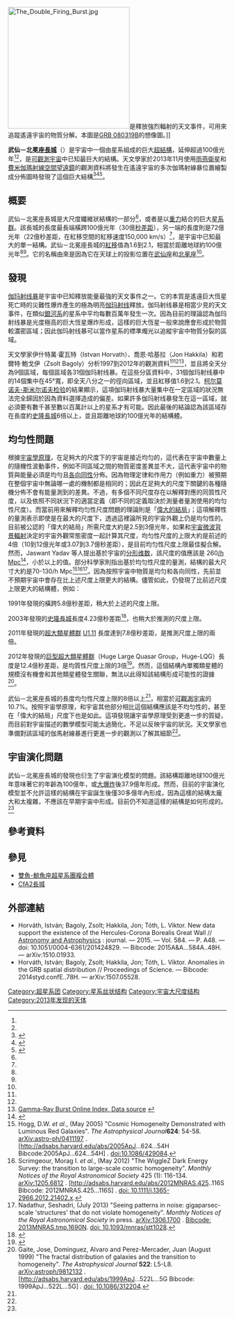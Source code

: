 {{Infobox supercluster
| name = 武仙－北冕座長城<br>Hercules-Corona Borealis [[大尺度纖維狀結構|Great Wall]]
| image = [[File:Hubble_image_of_MACS_J0717_with_mass_overlay.jpg|280 px]]
| caption = 以18張[[哈伯太空望遠鏡|哈伯太空望遠鏡]]影像拼接而成的巨大星系團[[MACS_J0717.5+3745|MACS J0717.5+3745]]影像。影像中有大量的暗物質存在（淡藍色），可能與武仙－北冕座長城類似。
| credit = 哈伯太空望遠鏡
| epoch = J2000
| constellation = [[武仙座|武仙座]]和[[北冕座|北冕座]]<ref name=2014paper/>
| ra =  
| dec =  
| major_axis_mpc = {{convert|3|Gpc|Mly|0|abbr=on|lk=on}}<ref name=2014paper/><ref name=original/>
| minor_axis_mpc = <!-- {{convert|2.2|Mpc|Mly|0|abbr=on|lk=on}} {{hub|0.00}} -->
| redshift = 1.6 to 2.1<ref name=2014paper/><ref name=original/>
| distance = 96.12到105.38億[[光年|光年]]（[[距離測量_(宇宙學)|光行距離]]）<ref name=z <ref>{{cite web|title=Redshift-distance relation|url=http://www.lizard-tail.com/isana/lab/redshift/redshift-distance.php?h=70.5&m=0.272&l=0.728&scale=0.1&start_z=1.6&end_z=2.2|accessdate=2014-01-14|archive-date=2016-03-29|archive-url=https://web.archive.org/web/20160329200857/http://www.lizard-tail.com/isana/lab/redshift/redshift-distance.php?h=70.5&m=0.272&l=0.728&scale=0.1&start_z=1.6&end_z=2.2|dead-url=no}}</ref><br/>150.49到176.75億光年<br/>（今日的[[同移距离|同移距离]]）<ref name=z />
| mass =
| luminosity = 
| flux = 
| other_names =
}}
[[File:The_Double_Firing_Burst.jpg|280px]]是釋放強烈輻射的天文事件，可用來追蹤遙遠宇宙的物質分解。本圖是[[GRB_080319B|GRB 080319B]]的想像圖。]]

'''武仙－北冕座[[長城_(天文學)|長城]]'''（{{lang-en|'''Hercules-Corona Borealis Great Wall'''}}）是宇宙中一個由星系組成的巨大[[宇宙大尺度構造|超結構]]，延伸超過100億光年<ref name=2014paper/><ref name=original/>，是[[可觀測宇宙|可觀測宇宙]]中已知最巨大的結構。天文學家於2013年11月使用[[雨燕卫星|雨燕衛星]]和[[费米伽玛射线空间望远镜|費米伽瑪射線空間望遠鏡]]的觀測資料將發生在遙遠宇宙的多次伽瑪射線暴位置繪製成分佈圖時發現了這個巨大結構<ref name=2014paper>{{cite web | last = Horvath I., Hakkila J., and Bagoly Z. | first =  | url = http://adsabs.harvard.edu/cgi-bin/bib_query?arXiv:1401.0533 | title = Possible structure in the GRB sky distribution at redshift two | date = 2014 | publisher =  |accessdate= }}</ref><ref name=original>{{cite journal|last = Horvath I., Hakkila J., and Bagoly Z. |first = |coauthors = |title = The largest structure of the Universe, defined by Gamma-Ray Bursts|journal = |volume = |issue = |pages = |year = 2013|doi = |arxiv=1311.1104|bibcode =   2013arXiv1311.1104H}}</ref><ref name=conundrum>{{cite web | last =  | first = Irene Klotz | url = http://news.discovery.com/space/galaxies/universes-largest-structure-is-a-cosmic-conundrum-131119.htm | title = Universe's Largest Structure is a Cosmic Conundrum | date = 2013-11-19 | publisher = discovery | accessdate = 2013-11-22 | archive-date = 2016-05-16 | archive-url = https://web.archive.org/web/20160516172545/http://news.discovery.com/space/galaxies/universes-largest-structure-is-a-cosmic-conundrum-131119.htm | dead-url = no }}</ref>。

==概要==
武仙－北冕座長城是大尺度纖維狀結構的一部分<ref name=original/>，或者是以[[重力|重力]]結合的巨大[[星系群|星系群]]。該長城的長度最長端橫跨100億光年（30億[[秒差距|秒差距]]），另一端的長度則是72億光年（22億秒差距，在紅移空間的紅移速度150,000 km/s）<ref name=original/>，是宇宙中已知最大的單一結構。武仙－北冕座長城的[[紅移|紅移]]值為1.6到2.1，相當於距離地球約100億光年<ref name=2014paper/><ref name=original/>。它的名稱由來是因為它在天球上的投影位置在[[武仙座|武仙座]]和[[北冕座|北冕座]]<ref name=conundrum />。

==發現==

{{multiple image
| align = left
| direction = vertical
| header = 
| width = 240

| image1 = Swift spacecraft.jpg
| alt1 = Swift Satellite
| caption1 = 

| image2 = Diagram of the GLAST instrument.jpg
| alt2 = Fermi Gamma-Ray Satellite
| caption2 = 天文學家使用雨燕卫星（上）和费米伽玛射线空间望远镜（下）觀測的資料發現了武仙－北冕座長城。
}}

[[伽玛射线暴|伽玛射线暴]]是宇宙中已知釋放能量最強的天文事件之一。它的本質是遙遠巨大恆星死亡時的災難性爆炸產生的極為明亮[[伽玛射线|伽玛射线]]釋放。伽玛射线暴是相當少見的天文事件，在類似[[銀河系|銀河系]]的星系中平均每數百萬年發生一次。因為目前的理論認為伽玛射线暴是光度極高的巨大恆星爆炸形成，這樣的巨大恆星一般來說應會形成於物質較濃密區域；因此伽玛射线暴可以當作星系的標準燭光以追縱宇宙中物質分裂的區域。

天文學家伊什特萬·霍瓦特（Istvan Horvath）、喬恩·哈基拉（Jon Hakkila）和若爾特·鮑戈伊（Zsolt Bagoly）分析1997到2012年的觀測資料<ref name=2014paper/><ref name=original/><ref>[http://lyra.berkeley.edu/grbox/grbox.php Gamma-Ray Burst Online Index, Data source] {{webarchive|url=https://web.archive.org/web/20140213123235/http://lyra.berkeley.edu/grbox/grbox.php |date=2014-02-13 }}</ref>，並且將全天分為9個區域，每個區域各31個伽玛射线暴。在這些分區資料中，31個伽玛射线暴中的14個集中在45°寬，即全天八分之一的徑向區域，並且紅移值1.6到2.1。[[柯尔莫诺夫-斯米尔诺夫检验|柯尔莫诺夫-斯米尔诺夫检验]]的結果顯示，這項伽玛射线暴大量集中在一定區域的狀況無法完全歸因於因為資料選擇造成的偏差。如果許多伽玛射线暴發生在這一區域，就必須要有數千甚至數以百萬計以上的星系才有可能。因此最後的結論認為該區域存在長度約[[史隆長城|史隆長城]]6倍以上，並且距離地球約100億光年的結構體。

==均匀性問題==
根據[[宇宙學原理|宇宙學原理]]，在足夠大的尺度下的宇宙是接近均匀的，這代表在宇宙中數量上的隨機性波動事件，例如不同區域之間的物質密度差異並不大，這代表宇宙中的物質與能量必須是均勻且[[各向同性|各向同性]]分佈。因為物理定律和作用力（例如重力）被預期在整個宇宙中無論哪一處的機制都是相同的；因此在足夠大的尺度下關鍵的各種隨機分佈不會有能量測到的差異。不過，有多個不同尺度存在以解釋對應的同質性尺度，以及依照不同狀況下的適當定義（即不同的定義取決於測量者量測使用的均匀性尺度）。而當前用來解釋均匀性尺度問題的理論則是「[[大尺度結構#偉大的結局|偉大的結局]]」；這項解釋性的量測表示即使是在最大的尺度下，透過這裡論所見的宇宙外觀上仍是均匀性的。目前被公認的「偉大的結局」所需尺度大約是2.5到3億光年，如果和[[宇宙微波背景輻射|宇宙微波背景輻射]]決定的宇宙外觀常態密度一起計算其尺度，均匀性尺度的上限大約是前述的4倍（10到12億光年或3.07到3.7億秒差距），是目前均匀性尺度上限最佳擬合解。然而，Jaswant Yadav 等人提出基於宇宙的[[分形维数|分形维数]]，該尺度的值應該是 260[[秒差距|/h Mpc]]<ref name="Yadav">{{cite journal|last=Yadav|first=Jaswant|coauthors=J. S. Bagla and Nishikanta Khandai|title=Fractal dimension as a measure of the scale of Homogeneity|journal=Monthly notices of the Royal Astronomical Society|date=25 February 2010|volume=405|issue=3|pages=2009–2015|doi=10.1111/j.1365-2966.2010.16612.x|url=http://mnras.oxfordjournals.org/content/405/3/2009.abstract?ijkey=dee165dd1cdd9c394d4f6c3ad6bbd7d468d7997a&keytype2=tf_ipsecsha|accessdate=15 January 2013|arxiv=1001.0617|bibcode=2010MNRAS.405.2009Y|author=|archive-url=https://web.archive.org/web/20170110010721/http://mnras.oxfordjournals.org/content/405/3/2009.abstract?ijkey=dee165dd1cdd9c394d4f6c3ad6bbd7d468d7997a&keytype2=tf_ipsecsha|archive-date=2017-01-10|dead-url=yes}}</ref>，小於以上的值。部分科學家則指出基於均匀性尺度的量測，結構的最大尺寸大約是70-130/h Mpc<ref name="Hogg">Hogg, D.W. ''et al''., (May 2005) "Cosmic Homogeneity Demonstrated with Luminous Red Galaxies". ''The Astrophysical Journal '''''624''': 54-58. [http://arxiv.org/abs/astro-ph/0411197 arXiv:astro-ph/0411197] {{Wayback|url=http://arxiv.org/abs/astro-ph/0411197 |date=20210211080639 }}. [http://adsabs.harvard.edu/abs/2005ApJ...624...54H Bibcode:2005ApJ...624...54H] {{Wayback|url=http://adsabs.harvard.edu/abs/2005ApJ...624...54H |date=20190425072442 }}. [http://dx.doi.org/10.1086/429084 doi:10.1086/429084].</ref><ref name="Scrimgeour">Scrimgeour, Morag I. ''et al.'', (May 2012) "The WiggleZ Dark Energy Survey: the transition to large-scale cosmic homogeneity". ''Monthly Notices of the Royal Astronomical Society'' 425 (1): 116-134. [http://arxiv.org/abs/1205.6812 arXiv:1205.6812] {{Wayback|url=http://arxiv.org/abs/1205.6812 |date=20200630005409 }}. [http://adsabs.harvard.edu/abs/2012MNRAS.425..116S Bibcode: 2012MNRAS.425...116S] {{Wayback|url=http://adsabs.harvard.edu/abs/2012MNRAS.425..116S |date=20190425073713 }}. [http://dx.doi.org/10.1111/j.1365-2966.2012.21402.x doi: 10.1111/j.1365-2966.2012.21402.x].</ref><ref name="Nadathur">Nadathur, Seshadri, (July 2013) "Seeing patterns in noise: gigaparsec-scale 'structures' that do not violate homogeneity". ''Monthly Notices of the Royal Astronomical Society'' in press. [http://arxiv.org/abs/1306.1700 arXiv:1306.1700] {{Wayback|url=http://arxiv.org/abs/1306.1700 |date=20201101163513 }}. [http://adsabs.harvard.edu/abs/2013MNRAS.tmp.1690N Bibcode: 2013MNRAS.tmp.1690N]. [http://dx.doi.org/10.1093%2Fmnras%2Fstt1028 doi: 10.1093/mnras/stt1028].</ref>。因為按照宇宙中物質是均匀和各向同性，先前並不預期宇宙中會存在比上述尺度上限更大的結構。儘管如此，仍發現了比前述尺度上限更大的結構體，例如：

1991年發現的{{link-en|柯羅威斯－坎普薩諾超大類星體群|Clowes-Campusano LQG}}橫跨5.8億秒差距，稍大於上述的尺度上限。

2003年發現的[[史隆長城|史隆長城]]長度4.23億秒差距<ref name=apj624_2_463>{{Cite journal | display-authors=1 | last1=Gott | first1=J. Richard, III | last2=Jurić | first2=Mario | last3=Schlegel| first3=David | last4=Hoyle | first4=Fiona | last5=Vogeley | first5=Michael | last6=Tegmark | first6=Max | last7=Bahcall | first7=Neta |last8=Brinkmann | first8=Jon | title=A Map of the Universe | journal=The Astrophysical Journal | volume=624 | issue=2 | pages=463–484 | doi=10.1086/428890 | bibcode=2005ApJ...624..463G |arxiv = astro-ph/0310571  |date=May 2005}}</ref>，也稍大於推測的尺度上限。

2011年發現的[[超大類星體群|超大類星體群]] [[U1.11|U1.11]] 長度達到7.8億秒差距，是推測尺度上限的兩倍。

2012年發現的[[巨型超大類星體群|巨型超大類星體群]]（Huge Large Quasar Group，Huge-LQG）長度是12.4億秒差距，是均質性尺度上限的3倍<ref name="RAS2">{{cite journal | arxiv=1211.6256 | bibcode=2012arXiv1211.6256C | url=http://mnras.oxfordjournals.org/content/early/2013/01/07/mnras.sts497.full | title=A structure in the early Universe at z ∼ 1.3 that exceeds the homogeneity scale of the R-W concordance cosmology | date=2012-01-11 | accessdate=14 January 2013 | last=Clowes | first=Roger | last2=Harris | last3=Raghunathan | last4=Campusano | last5=Soechting | last6=Graham | coauthors=Kathryn A. Harris, Srinivasan Raghunathan, Luis E. Campusano, Ilona K. Söchting and Matthew J. Graham | journal=Monthly notices of the royal astronomical society | year=2013 | volume=1211 | pages=6256 | doi=10.1093/mnras/sts497 | issue=4 | archive-date=2016-10-17 | archive-url=https://web.archive.org/web/20161017104849/http://mnras.oxfordjournals.org/content/early/2013/01/07/mnras.sts497.full | dead-url=no }}</ref>。然而，這個結構內單獨類星體的規模沒有機會和其他類星體發生關聯，無法以此得知該結構形成可能性的證據<ref>Gaite, Jose, Dominguez, Alvaro and Perez-Mercader, Juan (August 1999) "The fractal distribution of galaxies and the transition to homogeneity". ''The Astrophysical Journal'' '''522''': L5-L8. [http://arxiv.org/abs/astro-ph/9812132 arXiv:astroph/9812132] {{Wayback|url=http://arxiv.org/abs/astro-ph/9812132 |date=20191026020743 }}. [http://adsabs.harvard.edu/abs/1999ApJ...522L...5G Bibcode: 1999ApJ...522L...5G] {{Wayback|url=http://adsabs.harvard.edu/abs/1999ApJ...522L...5G |date=20190425072442 }}. [http://dx.doi.org/10.1086/312204 doi: 10.1086/312204].</ref>。

武仙－北冕座長城的長度均匀性尺度上限的8倍以上<ref name=conundrum/>，相當於[[可觀測宇宙|可觀測宇宙]]的10.7%。按照宇宙學原理，和宇宙其他部分相比這個結構應該是不均匀性的，甚至在「偉大的結局」尺度下也是如此。這項發現讓宇宙學原理受到更進一步的質疑，而目前對宇宙描述的數學模型可能太過簡化，不足以反映宇宙的狀況。天文學家也準備對該區域的伽馬射線暴進行更進一步的觀測以了解其細節<ref name=conundrum />。

==宇宙演化問題==
武仙－北冕座長城的發現也衍生了宇宙演化模型的問題。該結構距離地球100億光年意味著它的年齡為100億年，或[[大爆炸|大爆炸]]後37.9億年形成。然而，目前的宇宙演化模型並不允許這樣的結構在宇宙誕生後僅30多億年內形成，因為這樣的結構太龐大和太複雜，不應該在早期宇宙中形成。目前仍不知道這樣的結構是如何形成的。<ref name=conundrum/>

==參考資料==
{{reflist|2}}

==參見==
* [[雙魚-鯨魚座超星系團複合體|雙魚-鯨魚座超星系團複合體]]
* [[CfA2長城|CfA2長城]]

==外部連結==
* Horváth, István; Bagoly, Zsolt; Hakkila, Jon; Tóth, L. Viktor. New data support the existence of the Hercules-Corona Borealis Great Wall {{en icon}} // [[天文与天体物理学报|Astronomy and Astrophysics]] : journal. — 2015. — Vol. 584. — P. A48. — doi: 10.1051/0004-6361/201424829. — Bibcode: 2015A&A...584A..48H. — arXiv:1510.01933.
*Horváth, István; Bagoly, Zsolt; Hakkila, Jon; Tóth, L. Viktor. Anomalies in the GRB spatial distribution // Proceedings of Science. — Bibcode: 2014styd.confE..78H. — arXiv:1507.05528.

{{星系|state=collapsed}}

[[Category:超星系团|Category:超星系团]]
[[Category:星系丝状结构|Category:星系丝状结构]]
[[Category:宇宙大尺度结构|Category:宇宙大尺度结构]]
[[Category:2013年发现的天体|Category:2013年发现的天体]]